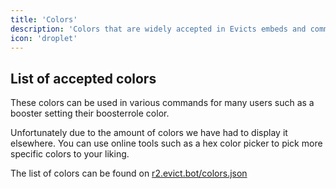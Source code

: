 ```yaml
---
title: 'Colors'
description: 'Colors that are widely accepted in Evicts embeds and commands'
icon: 'droplet'
---
```


## List of accepted colors
These colors can be used in various commands for many users such as a booster setting their boosterrole color. 

<Note>Unfortunately due to the amount of colors we have had to display it elsewhere.</Note>
<Tip>You can use online tools such as a hex color picker to pick more specific colors to your liking.</Tip>

The list of colors can be found on [r2.evict.bot/colors.json](https://r2.evict.bot/colors.json)